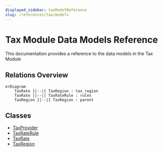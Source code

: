 ```yaml
---
displayed_sidebar: taxModelReference
slug: /references/tax/models
---
```



# Tax Module Data Models Reference

This documentation provides a reference to the data models in the Tax Module

## Relations Overview

```mermaid
erDiagram
	TaxRate }|--|{ TaxRegion : tax_region
	TaxRate ||--|| TaxRateRule : rules
	TaxRegion }|--|{ TaxRegion : parent

```

## Classes

- [TaxProvider](../tax_models/classes/tax_models.TaxProvider.mdx)
- [TaxRateRule](../tax_models/classes/tax_models.TaxRateRule.mdx)
- [TaxRate](../tax_models/classes/tax_models.TaxRate.mdx)
- [TaxRegion](../tax_models/classes/tax_models.TaxRegion.mdx)
